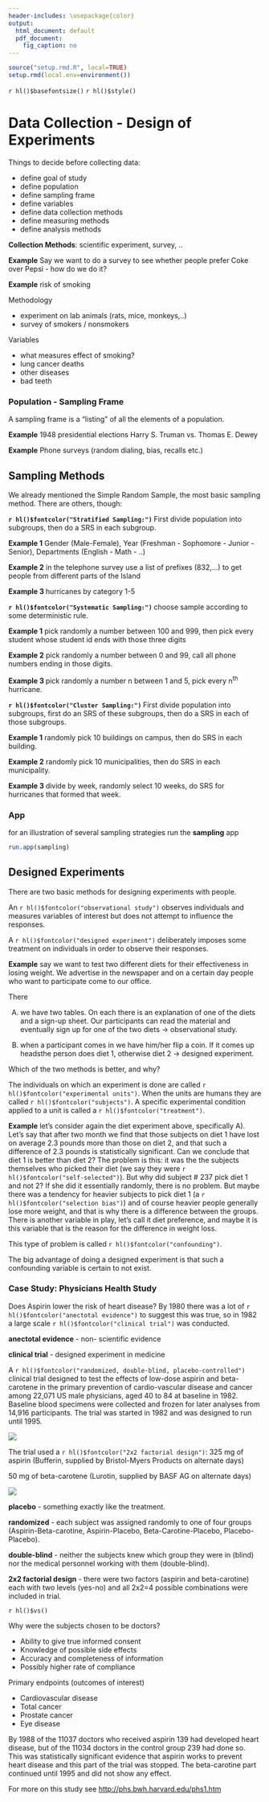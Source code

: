 ```yaml
---
header-includes: \usepackage{color}
output:
  html_document: default
  pdf_document:
    fig_caption: no
---
```


```r
source("setup.rmd.R", local=TRUE)
setup.rmd(local.env=environment())
```
`r hl()$basefontsize()`
`r hl()$style()`

# Data Collection - Design of Experiments

Things to decide before collecting data:

-  define goal of study  
-  define population  
-  define sampling frame  
-  define variables  
-  define data collection methods  
-  define measuring methods  
-  define analysis methods 

**Collection Methods**: scientific experiment, survey, ..  

**Example** Say we want to do a survey to see whether people prefer Coke over Pepsi - how do we do it?

**Example** risk of smoking

Methodology

-  experiment on lab animals (rats, mice, monkeys,..)    
-  survey of smokers / nonsmokers  

Variables
 
-  what measures effect of smoking?  
- lung cancer deaths  
- other diseases  
- bad teeth  

### Population - Sampling Frame

A sampling frame is a "listing" of all the elements of a population.

**Example** 1948 presidential elections Harry S. Truman vs. Thomas E. Dewey

**Example** Phone surveys (random dialing, bias, recalls etc.)

## Sampling Methods 

We already mentioned the Simple Random Sample, the most basic sampling method. There are others, though:

**`r hl()$fontcolor("Stratified Sampling:")` ** First divide population into subgroups, then do a SRS in each subgroup. 

**Example 1** Gender (Male-Female), Year (Freshman - Sophomore - Junior - Senior), Departments (English - Math - ..) 

**Example 2** in the telephone survey use a list of prefixes (832,...) to get people from different parts of the Island 

**Example 3 ** hurricanes by category 1-5 

**`r hl()$fontcolor("Systematic Sampling:")` ** choose sample according to some deterministic rule. 

**Example 1** pick randomly a number between 100 and 999, then pick every student whose student id ends with those three digits

**Example 2** pick randomly a number between 0 and 99, call all phone numbers ending in those digits.

**Example 3 ** pick randomly a number n between 1 and 5, pick every n^th^ hurricane.

**`r hl()$fontcolor("Cluster Sampling:")` ** First divide population into subgroups, first do an SRS of these subgroups, then do a SRS in each of those subgroups.

**Example 1** randomly pick 10 buildings on campus, then do SRS in each building. 

**Example 2** randomly pick 10 municipalities, then do SRS in each municipality. 

**Example 3 ** divide by week, randomly select 10 weeks, do SRS for hurricanes that formed that week.

### App

for an illustration of several sampling strategies run the **sampling** app 

```r
run.app(sampling)  
```


## Designed Experiments

There are two basic methods for designing experiments with people.

An `r hl()$fontcolor("observational study")` observes individuals and measures variables of interest but does not attempt to influence the responses. 

A `r hl()$fontcolor("designed experiment")` deliberately imposes some treatment on individuals in order to observe their responses.

**Example** say we want to test two different diets for their effectiveness in losing weight. We advertise in the newspaper and on a certain day people who want to participate come to our office. 

There

A) we have two tables. On each there is an explanation of one of the diets and a sign-up sheet. Our participants can read the material and eventually sign up for one of the two diets &rarr; observational study.

B) when a participant comes in we have him/her flip a coin. If it comes up headsthe person does diet 1, otherwise diet 2 &rarr; designed experiment.

Which of the two methods is better, and why?

The individuals on which an experiment is done are called `r hl()$fontcolor("experimental units")`. When the units are humans they are called `r hl()$fontcolor("subjects")`. A specific experimental condition applied to a unit is called a `r hl()$fontcolor("treatment")`.

**Example** let's consider again the diet experiment above, specifically A). Let's say that after two month we find that those subjects on diet 1 have lost on average 2.3 pounds more than those on diet 2, and that such a difference of 2.3 pounds is statistically significant. Can we conclude that diet 1 is better than diet 2? 
The problem is this: it was the the subjects themselves who picked their diet (we say they were `r hl()$fontcolor("self-selected")`). But why did subject # 237 pick diet 1 and not 2? If she did it essentially randomly, there is no problem. But maybe there was a tendency for heavier subjects to pick diet 1 (a `r hl()$fontcolor("selection bias")`) and of course heavier people generally lose more weight, and that is why there is a difference between the groups. There is another variable in play, let's call it diet preference, and maybe it is this variable that is the reason for the difference in weight loss.

This type of problem is called `r hl()$fontcolor("confounding")`.

The big advantage of doing a designed experiment is that such a confounding variable is certain to not exist.

### Case Study: Physicians Health Study 

Does Aspirin lower the risk of heart disease? By 1980 there was a lot of `r hl()$fontcolor("anectotal evidence")`  to suggest this was true, so in 1982 a large scale `r hl()$fontcolor("clinical trial")`  was conducted.

**anectotal evidence** - non- scientific evidence

**clinical trial** - designed experiment in medicine

A `r hl()$fontcolor("randomized, double-blind, placebo-controlled")` clinical trial designed to test the effects of low-dose aspirin and beta-carotene in the primary prevention of cardio-vascular disease and cancer among 22,071 US male physicians, aged 40 to 84 at baseline in 1982. Baseline blood specimens were collected and frozen for later analyses from 14,916 participants. The trial was started in 1982 and was designed to run until 1995. 

![](graphs/aspirin1.png)

The trial used a `r hl()$fontcolor("2x2 factorial design")`:
325 mg of aspirin (Bufferin, supplied by Bristol-Myers Products on alternate days)

50 mg of beta-carotene (Lurotin, supplied by BASF AG on alternate days)

![](graphs/aspirin2.jpg)

**placebo** - something exactly like the treatment.

**randomized** - each subject was assigned randomly to one of four groups (Aspirin-Beta-carotine, Aspirin-Placebo, Beta-Carotine-Placebo, Placebo-Placebo).

**double-blind** - neither the subjects knew which group they were in (blind) nor the medical personnel working with them (double-blind).

**2x2 factorial design** - there were two factors (aspirin and beta-carotine) each with two levels (yes-no) and all 2x2=4 possible combinations were included in trial. 

`r hl()$vs()`

Why were the subjects chosen to be doctors?

-  Ability to give true informed consent
-  Knowledge of possible side effects
-  Accuracy and completeness of information
-  Possibly higher rate of compliance

Primary endpoints (outcomes of interest)

-  Cardiovascular disease
-  Total cancer
-  Prostate cancer
- Eye disease

By 1988 of the 11037  doctors who received aspirin 139 had developed heart disease, but of the 11034 doctors in the control group 239 had done so. This was statistically significant evidence that aspirin works to prevent heart disease and this part of the trial was stopped. The beta-carotine part continued until 1995 and did not show any effect.

For more on this study see 
[http://phs.bwh.harvard.edu/phs1.htm](http://phs.bwh.harvard.edu/phs1.htm)
